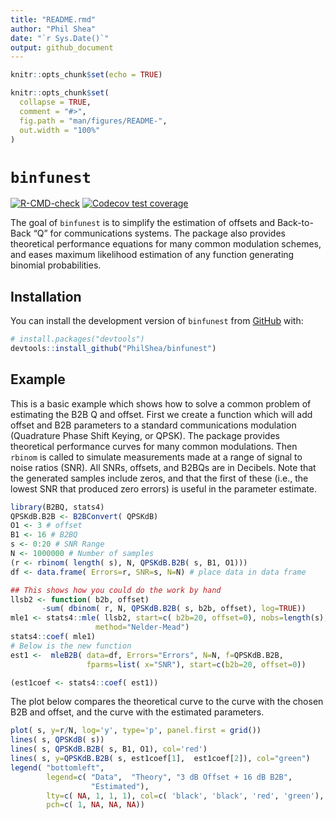 ```yaml
---
title: "README.rmd"
author: "Phil Shea"
date: "`r Sys.Date()`"
output: github_document
---
```


```r
knitr::opts_chunk$set(echo = TRUE)
```

```r
knitr::opts_chunk$set(
  collapse = TRUE,
  comment = "#>",
  fig.path = "man/figures/README-",
  out.width = "100%"
)
```

# `binfunest`

<!-- badges: start -->
[![R-CMD-check](https://github.com/PhilShea/binfunest/actions/workflows/R-CMD-check.yaml/badge.svg)](https://github.com/PhilShea/binfunest/actions/workflows/R-CMD-check.yaml)
[![Codecov test coverage](https://codecov.io/gh/PhilShea/binfunest/branch/main/graph/badge.svg)](https://app.codecov.io/gh/PhilShea/binfunest?branch=main)
<!-- badges: end -->

The goal of `binfunest` is to simplify the estimation of offsets and Back-to-Back "Q" for communications systems.  The package also provides theoretical performance equations for many common modulation schemes, and eases maximum likelihood estimation of any function generating binomial probabilities.

## Installation

You can install the development version of `binfunest` from [GitHub](https://github.com/) with:

``` r
# install.packages("devtools")
devtools::install_github("PhilShea/binfunest")
```

## Example

This is a basic example which shows how to solve a common problem of estimating the B2B Q and offset.  First we create a function which will add offset and B2B parameters to a standard communications modulation (Quadrature Phase Shift Keying, or QPSK).  The package provides theoretical performance curves for many common modulations.  Then `rbinom` is called to simulate measurements made at a range of signal to noise ratios (SNR).  All SNRs, offsets, and B2BQs are in Decibels.  Note that the generated samples include zeros, and that the first of these (i.e., the lowest SNR that produced zero errors) is useful in the parameter estimate.

```r
library(B2BQ, stats4)
QPSKdB.B2B <- B2BConvert( QPSKdB)
O1 <- 3 # offset
B1 <- 16 # B2BQ
s <- 0:20 # SNR Range 
N <- 1000000 # Number of samples
(r <- rbinom( length( s), N, QPSKdB.B2B( s, B1, O1)))
df <- data.frame( Errors=r, SNR=s, N=N) # place data in data frame

## This shows how you could do the work by hand
llsb2 <- function( b2b, offset)
       -sum( dbinom( r, N, QPSKdB.B2B( s, b2b, offset), log=TRUE))
mle1 <- stats4::mle( llsb2, start=c( b2b=20, offset=0), nobs=length(s),
                   method="Nelder-Mead")
stats4::coef( mle1)
# Below is the new function
est1 <-  mleB2B( data=df, Errors="Errors", N=N, f=QPSKdB.B2B,
                 fparms=list( x="SNR"), start=c(b2b=20, offset=0))

(est1coef <- stats4::coef( est1))
```

The plot below compares the theoretical curve to the curve with the chosen B2B and offset, and the curve with the estimated parameters.


```r
plot( s, y=r/N, log='y', type='p', panel.first = grid())
lines( s, QPSKdB( s))
lines( s, QPSKdB.B2B( s, B1, O1), col='red')
lines( s, y=QPSKdB.B2B( s, est1coef[1],  est1coef[2]), col="green")
legend( "bottomleft",
        legend=c( "Data",  "Theory", "3 dB Offset + 16 dB B2B", 
                  "Estimated"),
        lty=c( NA, 1, 1, 1), col=c( 'black', 'black', 'red', 'green'),
        pch=c( 1, NA, NA, NA))
```
